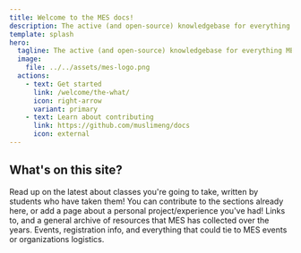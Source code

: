 ```yaml
---
title: Welcome to the MES docs!
description: The active (and open-source) knowledgebase for everything MES and Michigan Engineering!
template: splash
hero:
  tagline: The active (and open-source) knowledgebase for everything MES and Michigan Engineering.
  image:
    file: ../../assets/mes-logo.png
  actions:
    - text: Get started
      link: /welcome/the-what/
      icon: right-arrow
      variant: primary
    - text: Learn about contributing
      link: https://github.com/muslimeng/docs
      icon: external
---
```



## What's on this site?

<CardGrid stagger>
  <Card title="Course Insight" icon="open-book">
    Read up on the latest about classes you're going to take, written by students who have taken them!
  </Card>
  <Card title="Something you make!" icon="add-document">
    You can contribute to the sections already here, or add a page about a personal project/experience you've had!
  </Card>
  <Card title="MES Resources" icon="setting">
    Links to, and a general archive of resources that MES has collected over the years.
  </Card>
  <Card title="MES Happenings" icon="pencil">
    Events, registration info, and everything that could tie to MES events or organizations logistics.
  </Card>
</CardGrid>
